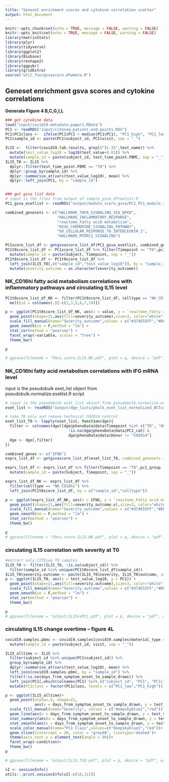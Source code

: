 ```yaml
---
title: "Geneset enrichment scores and cytokine correlation scatter"
output: html_document
---
```


```r
knitr::opts_chunk$set(echo = TRUE, message = FALSE, warning = FALSE)
knitr::opts_knit$set(echo = TRUE, message = FALSE, warning = FALSE)
library(matrixStats)
library(plyr)
library(tidyverse)
library(ggplot2)
library(Biobase)
library(reshape2)
library(ggpubr)
library(gridExtra)
source("util_fun/gsvascore.dfwmeta.R")
```

## Geneset enrichment gsva scores and cytokine correlations
**Generate Figure 4 B,C,G,I,L**
```r
### get cytokine data
load("input/covid19.metadata.paper1.RData")
PC1 <- readRDS("input/citeseq.patient.end.points.RDS")
PC1$PC1class <-  ifelse(PC1$PC1 > median(PC1$PC1), "PC1_high", "PC1_low")
PC1$sample_id <- paste(PC1$subject_id, PC1$visit, sep = "_")

IL15 <-  filter(covid19.lab.results, grepl("IL-15",test_name)) %>%
  mutate(test_value_log10 = log10(test_value+0.01)) %>%
  mutate(sample_id = paste(subject_id, test_time_point.PBMC, sep = "_"))
IL15_T0 <- IL15 %>% 
  dplyr::filter(test_time_point.PBMC == "T0") %>% 
  dplyr::group_by(sample_id) %>% 
  dplyr::summarise_at(vars(test_value_log10), mean) %>%
  dplyr::left_join(PC1, by = "sample_id")


### get gsva list data
# input is the files from output of sample_gsva_dftoelist.R
PC1_gsva_esetlist <- readRDS("output/module_score_gsva/PC1_PC1_module_score_gsva_filtered_samples_genes_esetlist.rds")

combined_genesets <- c("HALLMARK_TNFA_SIGNALING_VIA_NFKB", 
                       "HALLMARK_INFLAMMATORY_RESPONSE",
                       "reactome_Fatty acid metabolism",
                       "KEGG_CHEMOKINE_SIGNALING_PATHWAY",
                       "GO_CELLULAR_RESPONSE_TO_INTERLEUKIN_1",
                       "HALLMARK_MTORC1_SIGNALING")

PC1score_list_df <- getgsvascore_list_df(PC1_gsva_esetlist, combined_genesets)
PC1t0score_list_df <- PC1score_list_df %>% filter(Timepoint == "T0",pc1_group != "HC") %>%
  mutate(sample_id = paste(Subject, Timepoint, sep = "_"))
PC1t0score_list_df <- PC1t0score_list_df %>% 
  left_join(IL15_T0[,c("sample_id","test_value_log10")], by = "sample_id") %>%
  mutate(severity_outcome = as.character(severity_outcome))
```


### NK_CD16hi fatty acid metabolism correlations with inflammatory pathways and circulating IL15 level
```r
PC1t0score_list_df_NK <- filter(PC1t0score_list_df, celltype == "NK_CD16hi") %>%
  melt(id = colnames(.)[-c(2,3,5,6,7,19)])

p <- ggplot(PC1t0score_list_df_NK, aes(x = value, y = `reactome_Fatty acid metabolism`)) +
  geom_point(shape=21,aes(fill=severity_outcome),size=3, color="white")+
  scale_fill_manual(name="Severity_outcome",values = c("#374E55FF","#DF8F44FF","#00A1D5FF","#B24745FF")) +
  geom_smooth(se = F,method = "lm") + 
  stat_cor(method = "pearson") +
  facet_wrap(~variable, scales = "free") +
  theme_bw()

p

# ggsave(filename = "FAvs.score.IL15.NK.pdf", plot = p, device = "pdf", width = 9, height = 5)
```


### NK_CD16hi fatty acid metabolism correlations with IFG mRNA level
input is the pseudobulk eset_list object from pseudobulk.normalize.esetlist.R script  
```r
# input is the pseudobulk eset_list object from pseudobulk.normalize.esetlist.R script
eset_list <- readRDS("output/dge_lists/pbulk_eset_list_normalized_WCTcourse_metafiltered.rds")

# take T0 only and remove technical CHI014 control
eset_list_T0 <- lapply(eset_list, function(dge){
  filter <- colnames(dge)[dge@phenoData@data$Timepoint %in% c("T0", "HC") & 
                            !is.na(dge@phenoData@data$PC1_cat) & 
                            dge@phenoData@data$Donor != "CHI014"]
  dge <- dge[,filter]
})

combined_genes <- c("IFNG")
exprs_list_df <- getgsvascore_list_df(eset_list_T0, combined_genesets = combined_genes)

exprs_list_df <- exprs_list_df %>% filter(Timepoint == "T0",pc1_group != "HC") %>%
  mutate(sample_id = paste(Subject, Timepoint, sep = "_"))

exprs_list_df_NK <- exprs_list_df %>%
  filter(celltype == "NK_CD16hi") %>%
  left_join(PC1t0score_list_df, by = c("sample_id","celltype"))

p <- ggplot(exprs_list_df_NK, aes(x = IFNG, y = `reactome_Fatty acid metabolism`)) +
  geom_point(shape=21,aes(fill=severity_outcome.x),size=3, color="white")+
  scale_fill_manual(name="Severity_outcome",values = c("#374E55FF","#DF8F44FF","#00A1D5FF","#B24745FF")) +
  geom_smooth(se = F,method = "lm") + 
  stat_cor(method = "pearson") +
  theme_bw()

p
# ggsave(filename = "FAvs.score.IL15.NK.pdf", plot = p, device = "pdf", width = 5, height = 3.3)

```



### circulating IL15 correlation with severity at T0
```r
#extract only CITEseq T0 samples
IL15_T0 <- filter(IL15_T0, !is.na(subject_id)) %>%
  filter(sample_id %in% unique(PC1t0score_list_df$sample_id))
IL15_T0$severity.outcome <- paste(IL15_T0$severity, IL15_T0$outcome, sep="-")
p <- ggplot(IL15_T0, aes(x = test_value_log10, y = PC1)) +
  geom_point(shape=21,aes(fill=severity.outcome),size=3, color="white")+
  scale_fill_manual(name="Severity_outcome",values = c("#374E55FF","#DF8F44FF","#00A1D5FF","#B24745FF"))+
  geom_smooth(se = F,method = "lm") + 
  stat_cor(method = "pearson") +
  theme_bw()

p
# ggsave(filename = "output/IL15vsPC1.pdf", plot = p, device = "pdf", width = 5, height = 3.3)
```


### circulating IL15 change overtime -- figure 4L
```r
covid19.samples.pbmc <- covid19.samples[covid19.samples$material_type == "PBMC",] %>%
  mutate(sample_id = paste(subject_id, visit, sep = "_"))

IL15_alltime <- IL15 %>% 
  filter(subject_id %in% unique(PC1$subject_id)) %>%
  group_by(sample_id) %>% 
  dplyr::summarise_at(vars(test_value_log10), mean) %>%
  left_join(covid19.samples.pbmc, by = "sample_id") %>%
  filter(!is.na(days_from_symptom_onset_to_sample_drawn)) %>%
  left_join(PC1[,which(colnames(PC1) %in% c("subject_id", "PC1", "PC1class"))], by = "subject_id") %>%
  mutate(PC1class = factor(PC1class, levels = c("PC1_low","PC1_high")))

p <- ggplot(IL15_alltime)+
  geom_point(alpha=.4, shape=21,
             aes(x = days_from_symptom_onset_to_sample_drawn, y = test_value_log10, fill=PC1class), size = 3.5)+
  scale_fill_manual(name="Severity", values = c("deepskyblue1","red")) +
  geom_line(aes(x = days_from_symptom_onset_to_sample_drawn, y = test_value_log10, group = subject_id), alpha = 0.2)+
  stat_summary(aes(x = days_from_symptom_onset_to_sample_drawn, y = test_value_log10, group = PC1class), fun = median, alpha=0)+
  stat_smooth(aes(x = days_from_symptom_onset_to_sample_drawn, y = test_value_log10, group = PC1class, color=PC1class), se = TRUE, alpha=0.1, size = 1.5)+# group = 1 overwrite group id
  scale_color_manual(name="PC1 Class",values=c("deepskyblue1","red"))+
  geom_vline(xintercept = 20, color = "grey60", linetype='dashed')+
  theme(axis.text.x = element_text(angle = 90))+
  facet_wrap(~condition)+
  theme_bw()
p

# ggsave(filename = "output/IL15.TSO.pdf", plot = p, device = "pdf", width = 5, height = 3.3)

```


```r
sI <- sessionInfo()
utils:::print.sessionInfo(sI[-c(10,11)])
```
